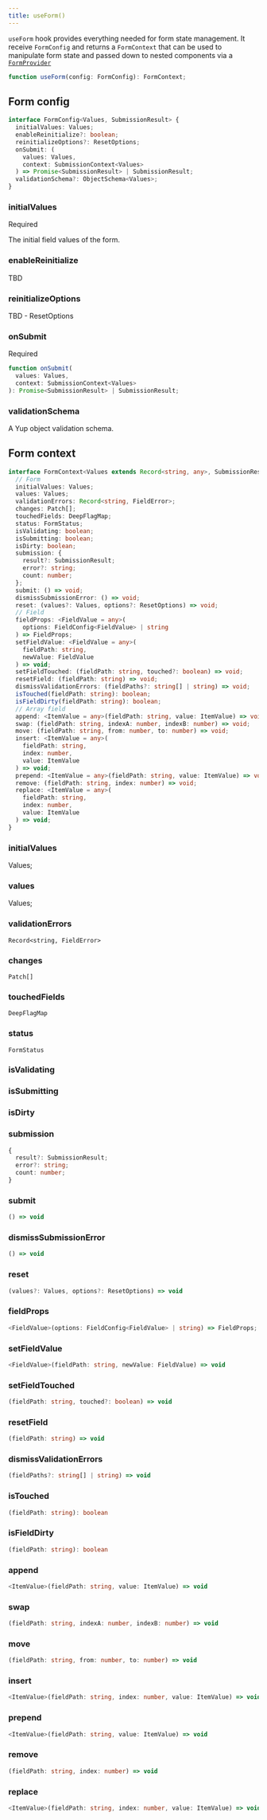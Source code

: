 ```yaml
---
title: useForm()
---
```


`useForm` hook provides everything needed for form state management.
It receive `FormConfig` and returns a `FormContext` that can be used to
manipulate form state and passed down to nested components via a [`FormProvider`](form-provider)


```ts
function useForm(config: FormConfig): FormContext;
```

## Form config

```ts
interface FormConfig<Values, SubmissionResult> {
  initialValues: Values;
  enableReinitialize?: boolean;
  reinitializeOptions?: ResetOptions;
  onSubmit: (
    values: Values,
    context: SubmissionContext<Values>
  ) => Promise<SubmissionResult> | SubmissionResult;
  validationSchema?: ObjectSchema<Values>;
}
```

### initialValues

<Badge color="#1877F2">Required</Badge>

The initial field values of the form.

### enableReinitialize

TBD

### reinitializeOptions

TBD - ResetOptions

### onSubmit

<Badge color="#1877F2">Required</Badge>

```ts
function onSubmit(
  values: Values,
  context: SubmissionContext<Values>
): Promise<SubmissionResult> | SubmissionResult;
```

### validationSchema

A Yup object validation schema.

## Form context

```ts
interface FormContext<Values extends Record<string, any>, SubmissionResult> {
  // Form
  initialValues: Values;
  values: Values;
  validationErrors: Record<string, FieldError>;
  changes: Patch[];
  touchedFields: DeepFlagMap;
  status: FormStatus;
  isValidating: boolean;
  isSubmitting: boolean;
  isDirty: boolean;
  submission: {
    result?: SubmissionResult;
    error?: string;
    count: number;
  };
  submit: () => void;
  dismissSubmissionError: () => void;
  reset: (values?: Values, options?: ResetOptions) => void;
  // Field
  fieldProps: <FieldValue = any>(
    options: FieldConfig<FieldValue> | string
  ) => FieldProps;
  setFieldValue: <FieldValue = any>(
    fieldPath: string,
    newValue: FieldValue
  ) => void;
  setFieldTouched: (fieldPath: string, touched?: boolean) => void;
  resetField: (fieldPath: string) => void;
  dismissValidationErrors: (fieldPaths?: string[] | string) => void;
  isTouched(fieldPath: string): boolean;
  isFieldDirty(fieldPath: string): boolean;
  // Array field
  append: <ItemValue = any>(fieldPath: string, value: ItemValue) => void;
  swap: (fieldPath: string, indexA: number, indexB: number) => void;
  move: (fieldPath: string, from: number, to: number) => void;
  insert: <ItemValue = any>(
    fieldPath: string,
    index: number,
    value: ItemValue
  ) => void;
  prepend: <ItemValue = any>(fieldPath: string, value: ItemValue) => void;
  remove: (fieldPath: string, index: number) => void;
  replace: <ItemValue = any>(
    fieldPath: string,
    index: number,
    value: ItemValue
  ) => void;
}
```

### initialValues

Values;

### values

Values;

### validationErrors

`Record<string, FieldError>`

### changes

`Patch[]`

### touchedFields

`DeepFlagMap`

### status

`FormStatus`

### isValidating

### isSubmitting

### isDirty

### submission

```ts
{
  result?: SubmissionResult;
  error?: string;
  count: number;
}
```

### submit

```ts
() => void
```

### dismissSubmissionError

```ts
() => void
```

### reset

```ts
(values?: Values, options?: ResetOptions) => void
```

### fieldProps

```ts
<FieldValue>(options: FieldConfig<FieldValue> | string) => FieldProps;
```

### setFieldValue

```ts
<FieldValue>(fieldPath: string, newValue: FieldValue) => void
```

### setFieldTouched

```ts
(fieldPath: string, touched?: boolean) => void
```

### resetField

```ts
(fieldPath: string) => void
```

### dismissValidationErrors

```ts
(fieldPaths?: string[] | string) => void
```

### isTouched

```ts
(fieldPath: string): boolean
```

### isFieldDirty

```ts
(fieldPath: string): boolean
```

### append

```ts
<ItemValue>(fieldPath: string, value: ItemValue) => void
```

### swap

```ts
(fieldPath: string, indexA: number, indexB: number) => void
```

### move

```ts
(fieldPath: string, from: number, to: number) => void
```

### insert

```ts
<ItemValue>(fieldPath: string, index: number, value: ItemValue) => void
```

### prepend

```ts
<ItemValue>(fieldPath: string, value: ItemValue) => void
```

### remove

```ts
(fieldPath: string, index: number) => void
```

### replace

```ts
<ItemValue>(fieldPath: string, index: number, value: ItemValue) => void
```

